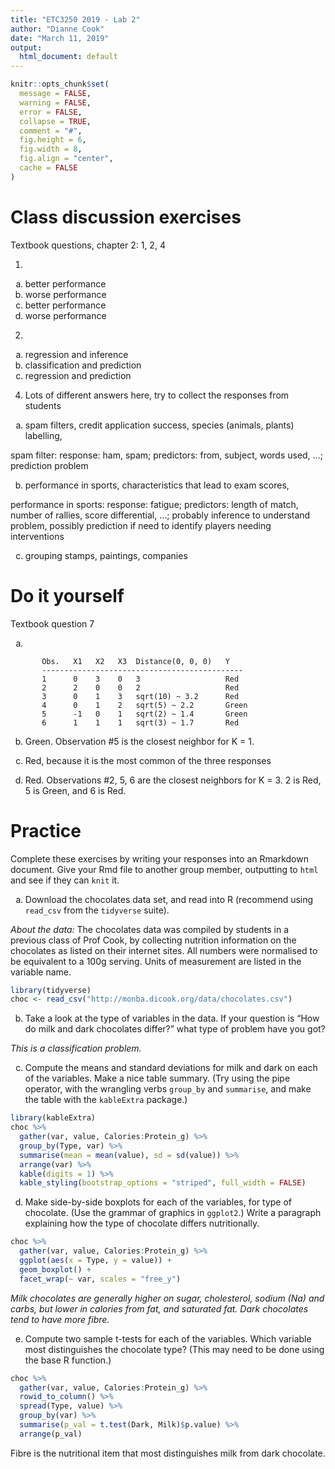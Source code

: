 ```yaml
---
title: "ETC3250 2019 - Lab 2"
author: "Dianne Cook"
date: "March 11, 2019"
output:
  html_document: default
---
```


```r
knitr::opts_chunk$set(
  message = FALSE,
  warning = FALSE,
  error = FALSE, 
  collapse = TRUE,
  comment = "#",
  fig.height = 6,
  fig.width = 8,
  fig.align = "center",
  cache = FALSE
)
```


# Class discussion exercises

Textbook questions, chapter 2: 1, 2, 4

1.
(a) better performance
(b) worse performance
(c) better performance
(d) worse performance

2. 

(a) regression and inference
(b) classification and prediction
(c) regression and prediction

4. Lots of different answers here, try to collect the responses from students

(a) spam filters, credit application success, species (animals, plants) labelling, 

spam filter: response: ham, spam; predictors: from, subject, words used, ...; prediction problem

(b) performance in sports, characteristics that lead to exam scores, 

performance in sports: response: fatigue; predictors: length of match, number of rallies, score differential, ...; probably inference to understand problem, possibly prediction if need to identify players needing interventions

(c) grouping stamps, paintings, companies


# Do it yourself

Textbook question 7

(a)

```
       Obs.   X1   X2   X3  Distance(0, 0, 0)   Y
       ---------------------------------------------
       1      0    3    0   3                   Red 
       2      2    0    0   2                   Red
       3      0    1    3   sqrt(10) ~ 3.2      Red
       4      0    1    2   sqrt(5) ~ 2.2       Green
       5      -1   0    1   sqrt(2) ~ 1.4       Green
       6      1    1    1   sqrt(3) ~ 1.7       Red
```

(b) Green. Observation #5 is the closest neighbor for K = 1.

(c) Red, because it is the most common of the three responses

(d)  Red. Observations #2, 5, 6 are the closest neighbors for K = 3. 2 is Red, 5 is Green, and 6 is Red.

# Practice

Complete these exercises by writing your responses into an Rmarkdown document. 
Give your Rmd file to another group member, outputting to `html` and see if they can `knit` it. 

(a) Download the chocolates data set, and read into R (recommend using `read_csv` from the `tidyverse` suite).

*About the data:* The chocolates data was compiled by students in a previous class of Prof Cook, by collecting nutrition information on the chocolates as listed on their internet sites. All numbers were normalised to be equivalent to a 100g serving. Units of measurement are listed in the variable name.

```r
library(tidyverse)
choc <- read_csv("http://monba.dicook.org/data/chocolates.csv")
```

(b) Take a look at the type of variables in the data. If your question is "How do milk and dark chocolates differ?" what type of problem have you got?

*This is a classification problem.*

(c) Compute the means and standard deviations for milk and dark on each of the variables. Make a nice table summary. (Try using the pipe operator, with the wrangling verbs `group_by` and `summarise`, and make the table with the `kableExtra` package.)

```r
library(kableExtra)
choc %>%
  gather(var, value, Calories:Protein_g) %>% 
  group_by(Type, var) %>%
  summarise(mean = mean(value), sd = sd(value)) %>%
  arrange(var) %>%
  kable(digits = 1) %>% 
  kable_styling(bootstrap_options = "striped", full_width = FALSE)
```

(d) Make side-by-side boxplots for each of the variables, for type of chocolate. (Use the grammar of graphics in `ggplot2`.) Write a paragraph explaining how the type of chocolate differs nutritionally.

```r
choc %>% 
  gather(var, value, Calories:Protein_g) %>%
  ggplot(aes(x = Type, y = value)) + 
  geom_boxplot() + 
  facet_wrap(~ var, scales = "free_y")
```

*Milk chocolates are generally higher on sugar, cholesterol, sodium (Na) and carbs, but lower in calories from fat, and saturated fat. Dark chocolates tend to have more fibre.*

(e) Compute two sample t-tests for each of the variables. Which variable most distinguishes the chocolate type? (This may need to be done using the base R function.)

```r
choc %>% 
  gather(var, value, Calories:Protein_g) %>% 
  rowid_to_column() %>% 
  spread(Type, value) %>% 
  group_by(var) %>% 
  summarise(p_val = t.test(Dark, Milk)$p.value) %>% 
  arrange(p_val)
```

Fibre is the nutritional item that most distinguishes milk from dark chocolate.